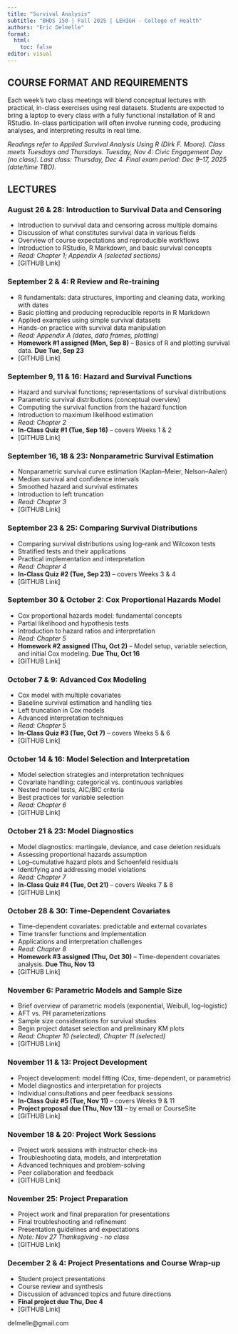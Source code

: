 ```yaml
---
title: "Survival Analysis"
subtitle: "BHDS 150 | Fall 2025 | LEHIGH - College of Health"
authors: "Eric Delmelle"
format: 
  html:
    toc: false
editor: visual
---
```


## COURSE FORMAT AND REQUIREMENTS

Each week's two class meetings will blend conceptual lectures with practical, in-class exercises using real datasets. Students are expected to bring a laptop to every class with a fully functional installation of R and RStudio. In-class participation will often involve running code, producing analyses, and interpreting results in real time.

*Readings refer to Applied Survival Analysis Using R (Dirk F. Moore). Class meets Tuesdays and Thursdays. Tuesday, Nov 4: Civic Engagement Day (no class). Last class: Thursday, Dec 4. Final exam period: Dec 9–17, 2025 (date/time TBD).*

## LECTURES

### August 26 & 28: Introduction to Survival Data and Censoring

- Introduction to survival data and censoring across multiple domains
- Discussion of what constitutes survival data in various fields
- Overview of course expectations and reproducible workflows
- Introduction to RStudio, R Markdown, and basic survival concepts
- *Read: Chapter 1; Appendix A (selected sections)*
- [GITHUB Link]

### September 2 & 4: R Review and Re-training

- R fundamentals: data structures, importing and cleaning data, working with dates
- Basic plotting and producing reproducible reports in R Markdown
- Applied examples using simple survival datasets
- Hands-on practice with survival data manipulation
- *Read: Appendix A (dates, data frames, plotting)*
- **Homework #1 assigned (Mon, Sep 8)** – Basics of R and plotting survival data. **Due Tue, Sep 23**
- [GITHUB Link]

### September 9, 11 & 16: Hazard and Survival Functions

- Hazard and survival functions; representations of survival distributions
- Parametric survival distributions (conceptual overview)
- Computing the survival function from the hazard function
- Introduction to maximum likelihood estimation
- *Read: Chapter 2*
- **In-Class Quiz #1 (Tue, Sep 16)** – covers Weeks 1 & 2
- [GITHUB Link]

### September 16, 18 & 23: Nonparametric Survival Estimation

- Nonparametric survival curve estimation (Kaplan–Meier, Nelson–Aalen)
- Median survival and confidence intervals
- Smoothed hazard and survival estimates
- Introduction to left truncation
- *Read: Chapter 3*
- [GITHUB Link]

### September 23 & 25: Comparing Survival Distributions

- Comparing survival distributions using log–rank and Wilcoxon tests
- Stratified tests and their applications
- Practical implementation and interpretation
- *Read: Chapter 4*
- **In-Class Quiz #2 (Tue, Sep 23)** – covers Weeks 3 & 4
- [GITHUB Link]

### September 30 & October 2: Cox Proportional Hazards Model

- Cox proportional hazards model: fundamental concepts
- Partial likelihood and hypothesis tests
- Introduction to hazard ratios and interpretation
- *Read: Chapter 5*
- **Homework #2 assigned (Thu, Oct 2)** – Model setup, variable selection, and initial Cox modeling. **Due Thu, Oct 16**
- [GITHUB Link]

### October 7 & 9: Advanced Cox Modeling

- Cox model with multiple covariates
- Baseline survival estimation and handling ties
- Left truncation in Cox models
- Advanced interpretation techniques
- *Read: Chapter 5*
- **In-Class Quiz #3 (Tue, Oct 7)** – covers Weeks 5 & 6
- [GITHUB Link]

### October 14 & 16: Model Selection and Interpretation

- Model selection strategies and interpretation techniques
- Covariate handling: categorical vs. continuous variables
- Nested model tests, AIC/BIC criteria
- Best practices for variable selection
- *Read: Chapter 6*
- [GITHUB Link]

### October 21 & 23: Model Diagnostics

- Model diagnostics: martingale, deviance, and case deletion residuals
- Assessing proportional hazards assumption
- Log–cumulative hazard plots and Schoenfeld residuals
- Identifying and addressing model violations
- *Read: Chapter 7*
- **In-Class Quiz #4 (Tue, Oct 21)** – covers Weeks 7 & 8
- [GITHUB Link]

### October 28 & 30: Time-Dependent Covariates

- Time-dependent covariates: predictable and external covariates
- Time transfer functions and implementation
- Applications and interpretation challenges
- *Read: Chapter 8*
- **Homework #3 assigned (Thu, Oct 30)** – Time-dependent covariates analysis. **Due Thu, Nov 13**
- [GITHUB Link]

### November 6: Parametric Models and Sample Size

- Brief overview of parametric models (exponential, Weibull, log–logistic)
- AFT vs. PH parameterizations
- Sample size considerations for survival studies
- Begin project dataset selection and preliminary KM plots
- *Read: Chapter 10 (selected), Chapter 11 (selected)*
- [GITHUB Link]

### November 11 & 13: Project Development

- Project development: model fitting (Cox, time-dependent, or parametric)
- Model diagnostics and interpretation for projects
- Individual consultations and peer feedback sessions
- **In-Class Quiz #5 (Tue, Nov 11)** – covers Weeks 9 & 11
- **Project proposal due (Thu, Nov 13)** – by email or CourseSite
- [GITHUB Link]

### November 18 & 20: Project Work Sessions

- Project work sessions with instructor check-ins
- Troubleshooting data, models, and interpretation
- Advanced techniques and problem-solving
- Peer collaboration and feedback
- [GITHUB Link]

### November 25: Project Preparation

- Project work and final preparation for presentations
- Final troubleshooting and refinement
- Presentation guidelines and expectations
- *Note: Nov 27 Thanksgiving - no class*
- [GITHUB Link]

### December 2 & 4: Project Presentations and Course Wrap-up

- Student project presentations
- Course review and synthesis
- Discussion of advanced topics and future directions
- **Final project due Thu, Dec 4**
- [GITHUB Link]

delmelle@gmail.com
